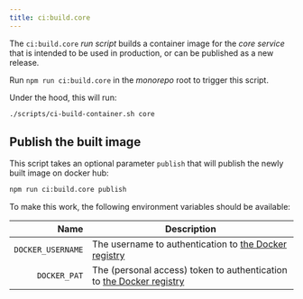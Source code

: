```yaml
---
title: ci:build.core
---
```

<!-- start-spellcheck-skip -->


<!-- end-spellcheck-skip -->

The `ci:build.core` _run script_ builds a container image for the _core service_
that is intended to be used in production, or can be published as a new release.

Run `npm run ci:build.core` in the _monorepo_ root to trigger this script.

Under the hood, this will run:

```sh title="Terminal"
./scripts/ci-build-container.sh core
```

## Publish the built image

This script takes an optional parameter `publish` that will publish the newly
built image on docker hub:

```sh title="Terminal"
npm run ci:build.core publish
```

To make this work, the following environment variables should be available:

|              Name | Description                                                                       |
| ----------------: | --------------------------------------------------------------------------------- |
| `DOCKER_USERNAME` | The username to authentication to [the Docker registry][dockerhub]                |
|      `DOCKER_PAT` | The (personal access) token to authentication to [the Docker registry][dockerhub] |

<DockerBuildEnvDiffs />

[dockerhub]: https://hub.docker.com/
